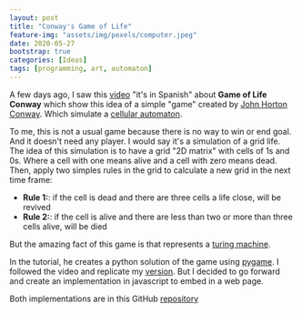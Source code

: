 ```yaml
---
layout: post
title: "Conway's Game of Life"
feature-img: "assets/img/pexels/computer.jpeg"
date: 2020-05-27
bootstrap: true
categories: [Ideas]
tags: [programming, art, automaton]
---
```


A few days ago, I saw this [video](https://www.youtube.com/watch?v=qPtKv9fSHZY) "it's in Spanish" about **Game of Life Conway** which show this idea of a simple "game" created by [John Horton Conway](https://en.wikipedia.org/wiki/John_Horton_Conway). Which simulate a [cellular automaton](https://en.wikipedia.org/wiki/Cellular_automaton).

To me, this is not a usual game because there is no way to win or end goal. And it doesn't need any player. I would say it's a simulation of a grid life. The idea of this simulation is to have a grid "2D matrix" with cells of 1s and 0s. Where a cell with one means alive and a cell with zero means dead. Then, apply two simples rules in the grid to calculate a new grid in the next time frame:

- **Rule 1:**: if the cell is dead and there are three cells a life close, will be revived
- **Rule 2:**: if the cell is alive and there are less than two or more than three cells alive, will be died

But the amazing fact of this game is that represents a [turing machine](https://en.wikipedia.org/wiki/Turing_machine).

In the tutorial, he creates a python solution of the game using [pygame](https://www.pygame.org). I followed the video and replicate my [version](https://github.com/jadry92/conway-s-game-of-the-life). But I decided to go forward and create an implementation in javascript to embed in a web page.

<div id="sketch-div" class="d-flex justify-content-center align-items-center">
</div>


Both implementations are in this GitHub [repository](https://github.com/jadry92/conway-s-game-of-the-life)

<script src="https://cdn.jsdelivr.net/npm/p5@1.0.0/lib/p5.js"></script>
<script src="{{site.baseurl}}/assets/js/skeches/sketch_life_game.js"></script>
